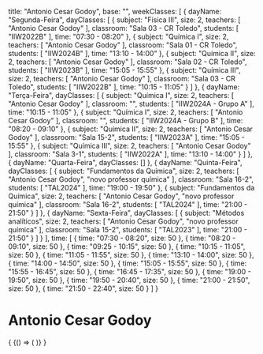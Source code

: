   title: "Antonio Cesar Godoy",
  base: "",
  weekClasses: [
    {
      dayName: "Segunda-Feira",
      dayClasses: [
        {
          subject: "Física III",
          size: 2,
          teachers: [
            "Antonio Cesar Godoy"
          ],
          classroom: "Sala 03 - CR Toledo",
          students: [
            "IIW2022B"
          ],
          time: "07:30 - 08:20"
        },
        {
          subject: "Química I",
          size: 2,
          teachers: [
            "Antonio Cesar Godoy"
          ],
          classroom: "Sala 01 - CR Toledo",
          students: [
            "IIW2024B"
          ],
          time: "13:10 - 14:00"
        },
        {
          subject: "Química II",
          size: 2,
          teachers: [
            "Antonio Cesar Godoy"
          ],
          classroom: "Sala 02 - CR Toledo",
          students: [
            "IIW2023B"
          ],
          time: "15:05 - 15:55"
        },
        {
          subject: "Química III",
          size: 2,
          teachers: [
            "Antonio Cesar Godoy"
          ],
          classroom: "Sala 03 - CR Toledo",
          students: [
            "IIW2022B"
          ],
          time: "10:15 - 11:05"
        }
      ]
    },
    {
      dayName: "Terça-Feira",
      dayClasses: [
        {
          subject: "Química I",
          size: 2,
          teachers: [
            "Antonio Cesar Godoy"
          ],
          classroom: "",
          students: [
            "IIW2024A - Grupo A"
          ],
          time: "10:15 - 11:05"
        },
        {
          subject: "Química I",
          size: 2,
          teachers: [
            "Antonio Cesar Godoy"
          ],
          classroom: "",
          students: [
            "IIW2024A - Grupo B"
          ],
          time: "08:20 - 09:10"
        },
        {
          subject: "Química II",
          size: 2,
          teachers: [
            "Antonio Cesar Godoy"
          ],
          classroom: "Sala 15-2",
          students: [
            "IIW2023A"
          ],
          time: "15:05 - 15:55"
        },
        {
          subject: "Química III",
          size: 2,
          teachers: [
            "Antonio Cesar Godoy"
          ],
          classroom: "Sala 3-1",
          students: [
            "IIW2022A"
          ],
          time: "13:10 - 14:00"
        }
      ]
    },
    {
      dayName: "Quarta-Feira",
      dayClasses: []
    },
    {
      dayName: "Quinta-Feira",
      dayClasses: [
        {
          subject: "Fundamentos da Química",
          size: 2,
          teachers: [
            "Antonio Cesar Godoy",
            "novo professor química"
          ],
          classroom: "Sala 16-2",
          students: [
            "TAL2024"
          ],
          time: "19:00 - 19:50"
        },
        {
          subject: "Fundamentos da Química",
          size: 2,
          teachers: [
            "Antonio Cesar Godoy",
            "novo professor química"
          ],
          classroom: "Sala 16-2",
          students: [
            "TAL2024"
          ],
          time: "21:00 - 21:50"
        }
      ]
    },
    {
      dayName: "Sexta-Feira",
      dayClasses: [
        {
          subject: "Métodos analíticos",
          size: 2,
          teachers: [
            "Antonio Cesar Godoy",
            "novo professor química"
          ],
          classroom: "Sala 15-2",
          students: [
            "TAL2023"
          ],
          time: "21:00 - 21:50"
        }
      ]
    }
  ],
  time: [
    {
      time: "07:30 - 08:20",
      size: 50
    },
    {
      time: "08:20 - 09:10",
      size: 50
    },
    {
      time: "09:25 - 10:15",
      size: 50
    },
    {
      time: "10:15 - 11:05",
      size: 50
    },
    {
      time: "11:05 - 11:55",
      size: 50
    },
    {
      time: "13:10 - 14:00",
      size: 50
    },
    {
      time: "14:00 - 14:50",
      size: 50
    },
    {
      time: "15:05 - 15:55",
      size: 50
    },
    {
      time: "15:55 - 16:45",
      size: 50
    },
    {
      time: "16:45 - 17:35",
      size: 50
    },
    {
      time: "19:00 - 19:50",
      size: 50
    },
    {
      time: "19:50 - 20:40",
      size: 50
    },
    {
      time: "21:00 - 21:50",
      size: 50
    },
    {
      time: "21:50 - 22:40",
      size: 50
    }
  ]
}

# Antonio Cesar Godoy

<div>
  {
    <BrowserOnly>
      {() => (
        <Grid
          title={data.title}
          weekClasses={data.weekClasses}
          time={data.time}
        />
      )}
    </BrowserOnly>
  }
</div>
